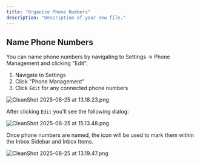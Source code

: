 ```yaml
---
title: "Organize Phone Numbers"
description: "Description of your new file."
---
```


## Name Phone Numbers

You can name phone numbers by navigating to Settings -\> Phone Management and clicking "Edit".

1. Navigate to Settings 
2. Click "Phone Management"
3. Click `Edit` for any connected phone numbers

![CleanShot 2025-08-25 at 13.18.23.png](/images/CleanShot2025-08-25at13.18.23.png)

After clicking `Edit` you'll see the following dialog:

![CleanShot 2025-08-25 at 15.13.48.png](/images/CleanShot2025-08-25at15.13.48.png)

Once phone numbers are named, the icon will be used to mark them within the Inbox Sidebar and Inbox Items.

![CleanShot 2025-08-25 at 13.19.47.png](/images/CleanShot2025-08-25at13.19.47.png)